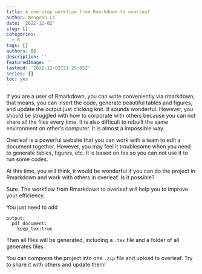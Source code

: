 ```yaml
---
title: A one-step workflow from Rmarkdown to overleaf
author: Mengran Li
date: '2022-12-02'
slug: []
categories:
  - R
tags: []
authors: []
description: ''
featuredImage: ''
lastmod: '2022-12-02T21:25:05Z'
series: []
toc: yes
---
```


If you are a user of Rmarkdown, you can write conveniently via rmarkdown, that means, you can insert the code, generate beautiful tables and figures, and update the output just clicking knit. It sounds wonderful. However, you should be struggled with how to corporate with others because you can not share all the files every time. It is also difficult to rebuilt the same environment on other's computer. It is almost a impossible way. 

Overleaf is a powerful website that you can work with a team to edit a document together. However, you may feel it troublesome when you need to generate tables, figures, etc. It is based on tex so you can not use it to run some codes. 

At this time, you will think, it would be wonderful if you can do the project in Rmarkdown and work with others in overleaf. Is it possible?

Sure. The workflow from Rmarkdown to overleaf will help you to improve your efficiency.

You just need to add

```
output:
  pdf_document:
    keep_tex:true
```

Then all files will be generated, including a `.tex` file and a folder of all generates files. 

You can compress the project into one `.zip` file and upload to overleaf. Try to share it with others and update them!







